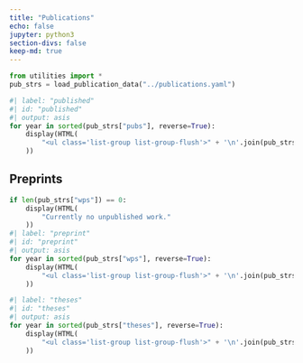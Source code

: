 ```yaml
---
title: "Publications"
echo: false
jupyter: python3
section-divs: false
keep-md: true
---
```


```python
from utilities import *
pub_strs = load_publication_data("../publications.yaml")
```

```python
#| label: "published"
#| id: "published"
#| output: asis
for year in sorted(pub_strs["pubs"], reverse=True):
    display(HTML(
        "<ul class='list-group list-group-flush'>" + '\n'.join(pub_strs["pubs"][year]) + "</ul>"
    ))
```


## Preprints
```python

if len(pub_strs["wps"]) == 0:
    display(HTML(
        "Currently no unpublished work."
    ))
#| label: "preprint"
#| id: "preprint"
#| output: asis
for year in sorted(pub_strs["wps"], reverse=True):
    display(HTML(
        "<ul class='list-group list-group-flush'>" + '\n'.join(pub_strs["wps"][year]) + "</ul>"
    ))
```

```python
#| label: "theses"
#| id: "theses"
#| output: asis
for year in sorted(pub_strs["theses"], reverse=True):
    display(HTML(
        "<ul class='list-group list-group-flush'>" + '\n'.join(pub_strs["theses"][year]) + "</ul>"
    ))
```
